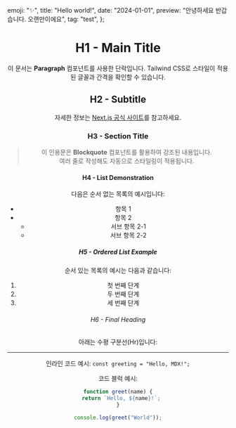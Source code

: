   emoji: "✨",
  title: "Hello world!",
  date: "2024-01-01",
  preview: "안녕하세요 반갑습니다. 오랜만이에요",
  tag: "test",
};

<Header {...meta} />

# H1 - Main Title

이 문서는 **Paragraph** 컴포넌트를 사용한 단락입니다. Tailwind CSS로 스타일이 적용된 글꼴과 간격을 확인할 수 있습니다.

## H2 - Subtitle

자세한 정보는 [Next.js 공식 사이트](https://nextjs.org)를 참고하세요.

### H3 - Section Title

> 이 인용문은 **Blockquote** 컴포넌트를 활용하여 강조된 내용입니다.  
> 여러 줄로 작성해도 자동으로 스타일링이 적용됩니다.

#### H4 - List Demonstration

다음은 순서 없는 목록의 예시입니다:

- 항목 1
- 항목 2
  - 서브 항목 2-1
  - 서브 항목 2-2

##### H5 - Ordered List Example

순서 있는 목록의 예시는 다음과 같습니다:

1. 첫 번째 단계
2. 두 번째 단계
3. 세 번째 단계

###### H6 - Final Heading

아래는 수평 구분선(Hr)입니다:

---

인라인 코드 예시: `const greeting = "Hello, MDX!";`

코드 블럭 예시:

```javascript
function greet(name) {
  return `Hello, ${name}!`;
}

console.log(greet("World"));
```
